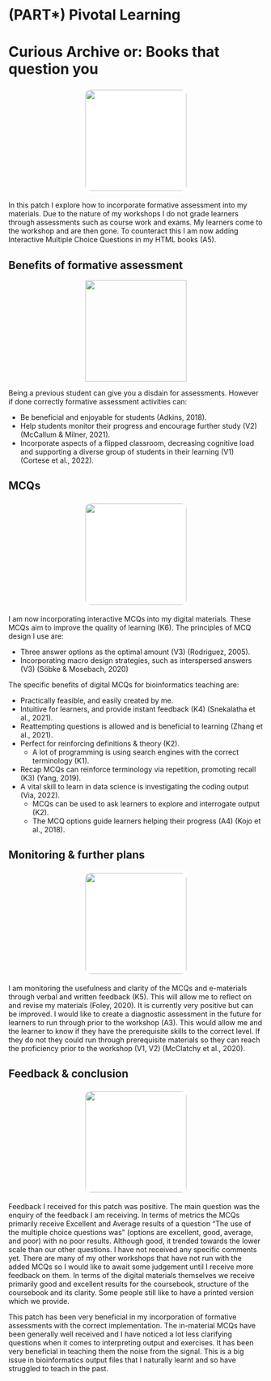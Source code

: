 # (PART\*) Pivotal Learning {-}

# Curious Archive or: Books that question you

<center>
![](figures/question_book.png){style="width:200px; background: white; border-radius:15px; border: 5px white solid"}
</center>

In this patch I explore how to incorporate formative assessment into my materials. Due to the nature of my workshops I do not grade learners through assessments such as course work and exams. My learners come to the workshop and are then gone. To counteract this I am now adding Interactive Multiple Choice Questions in my HTML books (A5).

## Benefits of formative assessment

<center>
![](figures/benefit.png){style="width:200px"}
</center>

Being a previous student can give you a disdain for assessments. However if done correctly formative assessment activities can:

- Be beneficial and enjoyable for students (Adkins, 2018).
- Help students monitor their progress and encourage further study (V2) (McCallum & Milner, 2021).
- Incorporate aspects of a flipped classroom, decreasing cognitive load and supporting a diverse group of students in their learning (V1) (Cortese et al., 2022).

## MCQs

<center>
![](figures/quiz.png){style="width:200px; background: white; border-radius:15px; border: 5px white solid"}
</center>

I am now incorporating interactive MCQs into my digital materials. These MCQs aim to improve the quality of learning (K6). The principles of MCQ design I use are:

- Three answer options as the optimal amount (V3) (Rodriguez, 2005).
- Incorporating macro design strategies, such as interspersed answers (V3) (Söbke & Mosebach, 2020)

The specific benefits of digital MCQs for bioinformatics teaching are:

- Practically feasible, and easily created by me.
- Intuitive for learners, and provide instant feedback (K4) (Snekalatha et al., 2021).
- Reattempting questions is allowed and is beneficial to learning (Zhang et al., 2021).
- Perfect for reinforcing definitions & theory (K2).
  - A lot of programming is using search engines with the correct terminology (K1).
- Recap MCQs can reinforce terminology via repetition, promoting recall (K3) (Yang, 2019).
- A vital skill to learn in data science is investigating the coding output (Via, 2022).
  - MCQs can be used to ask learners to explore and interrogate output (K2).
  - The MCQ options guide learners helping their progress (A4) (Kojo et al., 2018).
  
## Monitoring & further plans

<center>
![](figures/periscope.png){style="width:200px; background: white; border-radius:15px; border: 5px white solid"}
</center>

I am monitoring the usefulness and clarity of the MCQs and e-materials through verbal and written feedback (K5). This will allow me to reflect on and revise my materials (Foley, 2020). It is currently very positive but can be improved. I would like to create a diagnostic assessment in the future for learners to run through prior to the workshop (A3). This would allow me and the learner to know if they have the prerequisite skills to the correct level. If they do not they could run through prerequisite materials so they can reach the proficiency prior to the workshop (V1, V2) (McClatchy et al., 2020).

## Feedback & conclusion

<center>
![](figures/feedback.png){style="width:200px; background: white; border-radius:15px; border: 5px white solid"}
</center>

Feedback I received for this patch was positive. The main question was the enquiry of the feedback I am receiving. In terms of metrics the MCQs primarily receive Excellent and Average results of a question "The use of the multiple choice questions was" (options are excellent, good, average, and poor) with no poor results. Although good, it trended towards the lower scale than our other questions. I have not received any specific comments yet. There are many of my other workshops that have not run with the added MCQs so I would like to await some judgement until I receive more feedback on them. In terms of the digital materials themselves we receive primarily good and excellent results for the coursebook, structure of the coursebook and its clarity. Some people still like to have a printed version which we provide.

This patch has been very beneficial in my incorporation of formative assessments with the correct implementation. The in-material MCQs have been generally well received and I have noticed a lot less clarifying questions when it comes to interpreting output and exercises. It has been very beneficial in teaching them the noise from the signal. This is a big issue in bioinformatics output files that I naturally learnt and so have struggled to teach in the past.